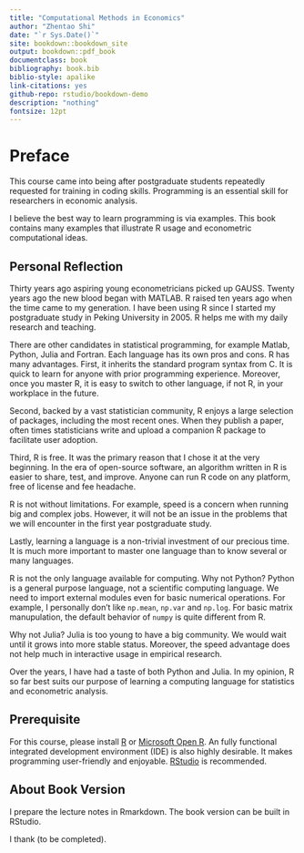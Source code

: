 ```yaml
---
title: "Computational Methods in Economics"
author: "Zhentao Shi"
date: "`r Sys.Date()`"
site: bookdown::bookdown_site
output: bookdown::pdf_book
documentclass: book
bibliography: book.bib
biblio-style: apalike
link-citations: yes
github-repo: rstudio/bookdown-demo
description: "nothing"
fontsize: 12pt
---
```

# Preface {-}

This course came into being after postgraduate students repeatedly requested for training in coding skills.
Programming is an essential skill for researchers in economic analysis.

I believe the best way to learn programming is via examples. This book contains many examples that illustrate R usage and econometric computational ideas.

## Personal Reflection {-}

Thirty years ago aspiring young econometricians picked up GAUSS.
Twenty years ago the new blood began with MATLAB.
R raised ten years ago when the time came to my generation.
I have been using R since I started my postgraduate study in Peking University in 2005. 
R helps me with my daily research and teaching.

There are other candidates in statistical programming, for example Matlab, Python, Julia and Fortran.
Each language has its own pros and cons.
R has many advantages.
First, it inherits the standard program syntax from C. It is quick to learn for anyone with prior programming experience.
Moreover, once you master R, it is easy to switch to other language, if not R, in your workplace in the future.

Second, backed by a vast statistician community, R enjoys a large selection of packages, including the most recent ones.
When they publish a paper, often times statisticians write and upload a companion R package to facilitate user adoption.

Third, R is free.
It was the primary reason that I chose it at the very beginning.
In the era of open-source software, an algorithm written in R is easier to share, test, and improve.
Anyone can run R code on any platform, free of license and fee headache.

R is not without limitations. For example, speed is a concern when running big and complex jobs.
However, it will not be an issue in the problems that we will encounter in the first year postgraduate study.

Lastly, learning a language is a non-trivial investment of our precious time.
It is much more important to master one language than to know several or many languages.

R is not the only language available for computing. Why not Python? 
Python is a general purpose language, not a scientific computing language. 
We need to import external modules even for basic numerical operations.
For example, I personally don't like `np.mean`, `np.var` and `np.log`. 
For basic matrix manupulation, the default behavior of `numpy` is quite different from R.

Why not Julia? Julia is too young to have a big community. 
We would wait until it grows into more stable status. 
Moreover, the speed advantage does not help much in interactive usage in empirical research.

Over the years, I have had a taste of both Python and Julia. 
In my opinion, R so far best suits our purpose of learning a computing language for statistics and econometric analysis.

## Prerequisite {-}

For this course, please install [R](http://www.r-project.org/) or  [Microsoft Open R](https://mran.microsoft.com/open).
An fully functional integrated development environment (IDE) is also highly desirable.
It makes programming user-friendly and enjoyable.
[RStudio](http://www.rstudio.com/) is recommended.

## About Book Version {-}

I prepare the lecture notes in Rmarkdown.
The book version can be built in RStudio.

I thank (to be completed).
